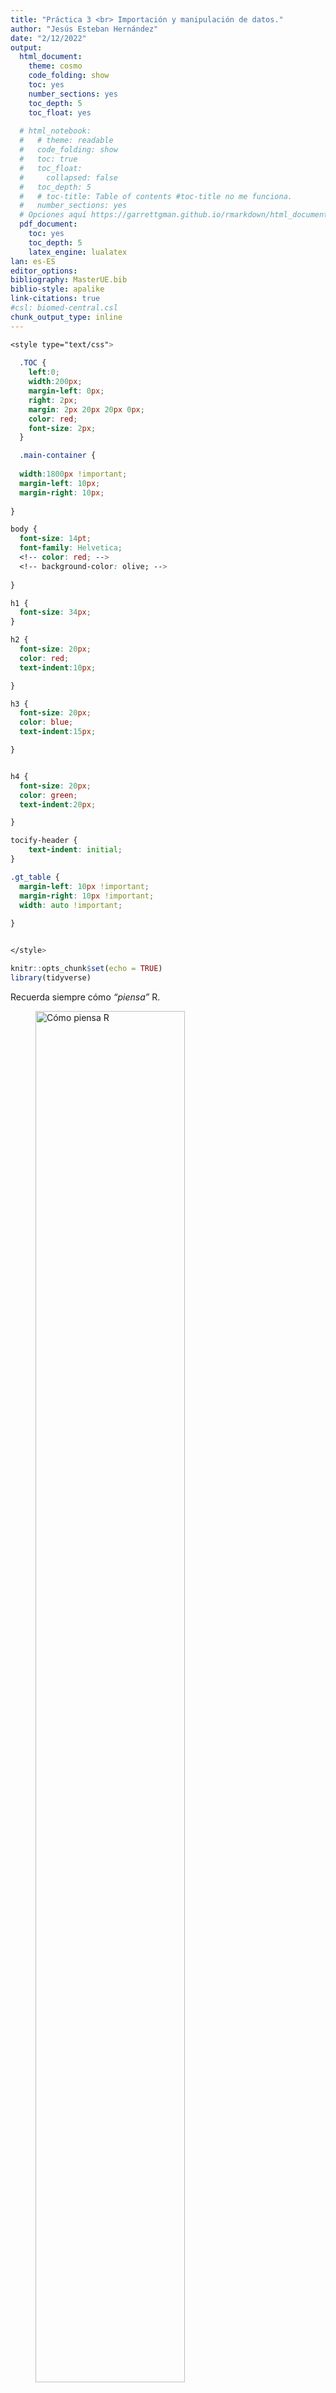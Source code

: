 ```yaml
---
title: "Práctica 3 <br> Importación y manipulación de datos."
author: "Jesús Esteban Hernández"
date: "2/12/2022"
output:
  html_document: 
    theme: cosmo
    code_folding: show
    toc: yes
    number_sections: yes
    toc_depth: 5
    toc_float: yes
    
  # html_notebook:
  #   # theme: readable
  #   code_folding: show
  #   toc: true
  #   toc_float: 
  #     collapsed: false
  #   toc_depth: 5
  #   # toc-title: Table of contents #toc-title no me funciona.
  #   number_sections: yes
  # Opciones aquí https://garrettgman.github.io/rmarkdown/html_document_format
  pdf_document:
    toc: yes
    toc_depth: 5
    latex_engine: lualatex
lan: es-ES
editor_options:
bibliography: MasterUE.bib
biblio-style: apalike
link-citations: true
#csl: biomed-central.csl
chunk_output_type: inline
---
```


```css
<style type="text/css">
  
  .TOC {
    left:0;
    width:200px;
    margin-left: 0px;
    right: 2px;
    margin: 2px 20px 20px 0px;
    color: red;
    font-size: 2px;
  }

  .main-container {
  
  width:1800px !important;
  margin-left: 10px;
  margin-right: 10px;
  
}

body {
  font-size: 14pt;
  font-family: Helvetica;
  <!-- color: red; -->
  <!-- background-color: olive; -->
  
}

h1 {
  font-size: 34px;
}

h2 {
  font-size: 20px;
  color: red;
  text-indent:10px;

}

h3 {
  font-size: 20px;
  color: blue;
  text-indent:15px;

}


h4 {
  font-size: 20px;
  color: green;
  text-indent:20px;

}

tocify-header {
    text-indent: initial;
}

.gt_table {
  margin-left: 10px !important;
  margin-right: 10px !important;
  width: auto !important;
  
}


</style>

```

```r
knitr::opts_chunk$set(echo = TRUE)
library(tidyverse)
```


Recuerda siempre cómo *"piensa"* R.

![Cómo piensa R](pics/como_piensa_R.png){width="75%"}

# Importación y manipulación de datos en R.

En la sección anterior hemos visto lo fundamental sobre estructuras y hemos comentado las características de una estructura clave en el manejo de datos en R: **dataframe**.
En esta práctica vamos a ver cómo importar datos y como transformarlos usando *base R*.
Al final comentaremos como hacer los mismo con *modern R*.

## Importación de datos.

Como comentábamos, la importación consiste en construir un objeto, generalmente de tipo dataframe a partir de un archivo externo.

Para hacerlo necesitamos que el archivo externo tenga una estructura matricial (.xlsx) o que pueda convertirse en matricial (.csv) porque incluya caracteres de separación que le indiquen al programa que lo importa, en nuestro caso R, cuando cambiamos de columna o de fila.

Se han incorporado muchas funciones a R que realizan la importación de forma casi automática, pero entender sus fundamentos puede ayudar a entender y resolver problemas de importación.

Nos vamos a centrar en dos estructuras desde las que con frecuencia vamos a importar datos.

### Importación desde archivo .csv (Comma Separated Values).

Una de las más sencillas si el archivo .csv está bien construido.
Un archivo .csv no es más que un archivo de texto en el que el carácter coma (",") separa campos (variables) y el salgo de línea separa registros (individuos/elementos).

>
En realidad cualquier estructura de texto que utilice un separador de campos (variables) y de registros (líneas) es susceptible de ser importada. R tiene una función muy básica para hacerlo (*read.table*), a la que le indicamos el carácter separador de campos (",", ";","/","/tab"...), si el archivo contiene encabezado (header), una primera línea en la que se almacenan los nombres de las variables, o el carácter que utiliza como separador decimal. En realidad tiene muchos otros argumentos, pero no son necesarios para realizar importaciones sencillas. Por ejemplo, la función que utilizaremos a continuación en realida es una adaptación de esta en la que por defecto se establece que el separador de campos es la coma (","), entre otros argumentos.





Como comentábamos, el .csv es un formato estándar, que pesa poco y hay funciones diseñadas para leer este tipo de archivos.

Entre los archivos de trabajo, hemos incluido un archivo llamado myiam2.
Es un archivo con extensión .csv que contiene una base de datos de pacientes que habían padecido un infarto.

Vamos a crear un dataframe importándola y como sabemos que se trata de un csv, vamos a utilizar al función *read.csv* del paquete *utils*.
En este caso no hace falta cargarla porque este paquete se carga al iniciar R.

Recuerde que hay que indicar el dirección en la que está el archivo.
En este ejemplo, que explicaremos en clase, vamos a utilizar direccionamiento relativo al directorio en el que está el archivo desde mi directorio de trabajo.

> Importante. 
La dirección de las barras de dirección (las que separan directorios y subdirectorios) en R vienen del mundo UNIX (un sistema operativo diferente a Windows), por eso las barras se inclinan hacia el lado contrario. En clase veremos alguna función que facilita copiar y pegar las direcciones desde Windows adaptándolas al lenguaje de R. Se puede hacer invirtiendo las barras que vienen de Windows, o duplicándolas manteniendo la dirección.


```r
#Interesante en GlobalOptions/Rmarkdown si está puesto Evaluate chunks in Project en vez de en directory o document, el direccionamiento relativo an un subdirectorio no funciona porque busca en el que está project.  Es curioso que para los paths de las imágenes sí funciona.
# Hay que cambiarlo a current o a documento para que entienda el direccionamiento relativo.
# No, lo que ocurría es que no tenía abierto el proyecto y en ese caso busca en home.


```

```r

iam<-read.csv('data/myiam2.csv') # Utilizando relative path.

```

La salidas de las funciones read suele ser un dataframe, y por ello podemos asignarlo directamente a un objeto, en el ejemplo el objeto (dataframe) llamado iam.

Pedimos las primeras filas del dataframe.

```r
head(iam)
```

También podemos pedir la estructura que nos da mucha información sobre el contenido del dataframe.

```r
str(iam)
```

En realidad esta estructura también está visible si desplegamos el dataframe en la pestaña Environment, ventana data del panel superior derecho.

![vent_data](pics/iam_en_vent_data.png)

Esta función nos informa del contenido del objeto.
Al tratarse de un dataframe, nos muestra las variables, el tipo de dato que almacena cada una (en este ejemplo solo hay numérico y enteros) y las primeras observaciones.
Es el primer punto de control en el que podemos observar si la importación ha ido como esperábamos.

### Importación desde archivo .xlsx (Excel).

El concepto de importación es el mismo independientemente de la fuente de los datos, pero las funciones a utilizar cambian para responder a las especificidades del tipo de archivo.

R no cuenta con función propia para leer un archivo xlsx, pero otras librerías lo han incorporado.

El siguiente ejemplo crea el mismo dataframe, pero en esta ocasión desde un archivo .xlsx.
Utilizaremos la librería *readxl* (si no la tiene instalada, hágalo antes de ejecutar el siguiente código).

Podríamos cargar la librería con library(readxl), pero vamos a aprovechar para mostrar cómo podemos llamar a una biblioteca (library) sin cargarla en memoria.
La clave es anteceder el nombre de la función con el nombre de la biblioteca seguido de *"::"*.

```r
iam2<-readxl::read_xlsx('data/myiam3.xlsx')
```

Pedimos la estructura

```r
str(iam2)
```

En realidad vemos que la nueva base de datos no es exactamente la anterior.
Las variables Sex, Smoke y Ami son de tipo carácter.
Además no incluye la edad, pero sí la fecha de ingreso y la fecha de nacimiento.

No es infrecuente que nuestros datos procedan de otro paquete estadístico o tipo de fichero.
La biblioteca *foreign* incluye funciones para acometer esta tarea desde varias fuentes, incluyendo los tres software de análisis más habituales en nuestro contexto (SAS,SPSS,Stata).

+---------------+----------------+----------------+----------------------------------------------------------------------------------------------------------------------------------------------------------------------------------------------+
|    \          |    \           |    \           |    \                                                                                                                                                                                         |
| **Programa**\ | **Paquete**    | **Función**    | **Argumentos y opciones más   frecuentes/predefinidas**                                                                                                                                      |
|    \          |                |                |                                                                                                                                                                                              |
|               |                |                |                                                                                                                                                                                              |
+:==============+:===============+:===============+:=============================================================================================================================================================================================+
|    \          |    \           |    \           |    \                                                                                                                                                                                         |
| SPSS          | foreign        | read.spss()    | read.spss(file,   use.value.labels = TRUE,   to.data.frame = FALSE, max.value.labels = Inf, trim.factor.names = FALSE,   trim_values = TRUE, reencode = NA, use.missings = to.data.frame)    |
+---------------+----------------+----------------+----------------------------------------------------------------------------------------------------------------------------------------------------------------------------------------------+
|    \          |    \           |    \           |    \                                                                                                                                                                                         |
| Stata         | foreign        | read.dta()     | read.dta(file, convert.dates = TRUE,   convert.factors = TRUE, missing.type = FALSE, convert.underscore = FALSE,   warn.missing.labels = TRUE)                                               |
+---------------+----------------+----------------+----------------------------------------------------------------------------------------------------------------------------------------------------------------------------------------------+
|    \          |    \           |    \           |    \                                                                                                                                                                                         |
| SAS           | haven          | read_sas()     | read_sas(data_file,   catalog_file = NULL, encoding = NULL, cols_only = NULL)                                                                                                                |
+---------------+----------------+----------------+----------------------------------------------------------------------------------------------------------------------------------------------------------------------------------------------+

También existen paquetes más específicos para importar desde alguno de ellos, como *readstata13*, que permiten opciones adicionales.

## Manipulación de datos.

Antes de poder modificar variables existentes o crear algunas nuevas, necesitamos conocer algunas funciones y operadores básicos incluidos en la instalación básica de r.

### Operadores.

| Operadores comparativos | Símbolo/instrucción |
|:-----------------------:|:-------------------:|
|        igualdad         |         ==          |
|       desigualdad       |         !=          |
|          menor          |         \<          |
|       menor igual       |         \<=         |
|          mayor          |         \>          |
|      maryor igual       |         \>=         |

| Operadores lógicos | Símbolo/instrucción |
|:------------------:|:-------------------:|
|     AND lógica     |          &          |
|     OR lógica      |         \|          |
|  negación lógica   |          !          |
|     Identidad      |         &&          |

### Funciones básicas.

|      **Operador/Función**      | **Símbolo/instrucción** |
|:------------------------------:|:-----------------------:|
|              suma              |           \+            |
|             resta              |           \-            |
|         multiplicación         |           \*            |
|            división            |            /            |
|             módulo             | %% (resto de división)  |
|        división entera         |           %/%           |
|         raíz cuadrada          |          sqrt           |
|   logaritmo natural (base e)   |           log           |
| logaritmos genérico (base-\>b) |  logb (ex. log10(45))   |
|      número e elevado a x      |         exp(x)          |
|             máximo             |           max           |
|             mínimo             |           min           |
|             rango              |          range          |
|            longitud            |         length          |
|           sumatorio            |           sum           |
|          productorio           |          prod           |
|             media              |          mean           |
|            mediana             |         median          |
|         desv. estándar         |           sd            |
|            varianza            |           var           |

### Manipulaciones más frecuentes.

Seguiremos utilizando el dataframe generado anteriormente llamado *iam*.

#### Recodificar en base a puntos de corte. (Convertir numérica en factor)

La función cut es muy útila para generar una variable categórica a partir de una cuantitativa discreta o continua.
Solo necesitas que le entregemos el vector a cortar y los puntos de corte.
Veamos un par de ejemplos.

Construiremos grupos de edad e intervalos de 10 años.
El máximo de esta variable es `r round(max(iam$Age),2)` y el mínimo es `r round(min(iam$Age),2)`, así pues nos hacen falta puntos de corte entre ambos valores con amplitud de 10 años.

```r
iam$age5<-cut(iam$Age,seq(55,75,10),include.lowest = T,right = T) # la función seq nos facilita la tarea de construir el vector de puntos de corte.
```

La propia función genera un factor (ya hablaremos de este tipo de objetos que servirán para almacenar variables categóricas )

Podemos construir una tabla para comprobar la distribución de la nueva variable categórica.

```r
table(iam$age5)
```

Como se puede observar, la propia función genera las etiquetas de los intervalos en función de los puntos de corte que le hemos dado.
A tener en cuenta:

```         
* La función *cut* tiene argumentos para poder construir los intervalos cerrando el intervalo por su límite derecho (argumento right=T) .
* la función *cut* genera un objeto de tipo vector y de clase factor, por lo que sus etiquetas de nivel se pueden modificar (lo veremos al hablar de factores).
* la función *cut* puede cerrar el intervalo inferior (argumento include.lowest=T)
```

#### Construir variables operando otras.

En el dataframe *iam* se incluyen las variables peso y altura.
Vamos a construir el Índice de Masa Corporal.

$$IMC=\frac{Peso (kg)}{Altura(m)^2}$$

```r
iam$bmi<-iam$Weight/iam$Height^2
```

Como se puede observar, para incluirla en el dataframe, hemos de indicarlo utilizando el nombre del mismo seguido de \$ y el nombre que queremos dar a la nueva variable, en este caso *bmi*.

#### Recodificación.

Posiblemente una de las tareas más frecuentes, si no la más frecuente, manipulando datos es la recodificación, construir una variable categórica agrupando categorías de otra.

Para entender esta tarea en R, es útil entender la clase factor, la clase en la que vamos a almacenar las variables categóricas.

#### Factores ¿Qué es un factor en R?

Los factores son posiblemente uno de los elementos básicos en R que más cuesta entender.
En mi opinión tiene que ver con la confusión entre el concepto de nivel (level) y la etiqueta (label) que se le asigna a cada uno de los niveles.

Para explicar cómo funciona, vamos a crear un ejemplo sencillo para ver cómo operan estas dos características.

Aunque parezca extraño, vamos a partir de un vector de tipo *integer* para posteriormente convertirlo en uno de tipo factor al que añadiremos las etiquetas.

-   Construcción de un vector numérico.

```r
x<-rep(0:1,25)
```

-   Conversión del vector en un factor, sin decirle nada más.

```r
sex<-factor(x)
```

-   Al utilizar la función factor, R lee el vector que recibe y, si no le decimos otra cosa, identifica los valores diferentes y los ordena en orden alfanumérico.

-   Acto seguido va asignado el nivel correspondiente a cada valor diferente, y utiliza el valor original para construir una etiqueta.

-   Lo que obtenemos es un vector de tipo factor que tiene niveles que van del 1 al número de valores diferentes que trajese la variable (el vector) original.
    Pero estos niveles están ocultos detrás de las etiquetas que se les asignan.

-   Lo importante es el nivel, pero su relación con la etiqueta asignada nos va a permitir recodificar variables utilizando las etiquetas que se les asignan.

Veamos un ejemplo.

El vector sex, creado con el código anterior, tiene dos niveles, 1 y 2, pero las etiquetas que fueron asignadas como indiqué, son "0" y "1", valores originales del vector.
Al no decirle lo contrario, usó el orden alfanumérico, por eso el 0 se asigna al primer nivel y el 1 al segundo nivel.

Si queremos ver los auténticos niveles que contiens podemos forzar una conversión de tipo de la siguiente manera:

```r
sex
as.numeric(sex)
```

Observe como el primer vector muestra las etiquetas, mientras que el segundo muestra los niveles.

En realidad podríamos haber impuesto nuestras etiquetas a dichos niveles en la propia creación del factor, pero para eso debemos entender que si no le decimos lo contrario, la identificación del orden de asignación sigue dependiendo del orden alfanumérico.

Para indicarle las etiquetas, basta con meter un vector con las etiquetas en el argumento *labels.*

En este ejemplo asumimos que el 0 es el valor con el que en la base de datos original se codificó Hombre y 1 el valor con el que se codificó Mujer.

```r
sex2<-factor(x,labels = c('Hombre','Mujer'))
```

```r
sex2
as.numeric(sex2)
```

Como se puede observar, los niveles (1 y 2) siguen siendo los mismos, pero las etiquetas han cambiado.

También se obseva como cuando pedimos un vector de clase factor, debajo aparecen los niveles (Levels: Hombre Mujer) en el orden en que se asignan a los niveles subyacentes (1 y 2).

Imaginemos que por alguna razón hubiésemos querido que el primer nivel se asignase a Mujer aunque el código que se asignó en la base de datos original fue el superior (1).
Podemos obligar a que la función lea los niveles como nosotros deseemos usando el argumento levels.

>
La posición que asignemos a los niveles tendrá importancia en la construcción de los modelos, puesto que, aunque se puede cambiar, la comparación que se establece por defecto es contra el nivel más bajo, que funcionará como nivel de referencia. 


```r
sex3<-factor(x,levels=c("1","0"))
```

```r
sex3
as.numeric(sex3)
```

Ahora los ceros (hombres), han sido asignados al nivel 2 y los unos (mujeres al nivel 1).
Por supuesto podríamos haber colocado nuestras etiquetas en la propia creación, pero debemos tener en cuenta que hemos impuesto un nuevo orden a los niveles.

```r
sex4<-factor(x,levels=c("1","0"),labels=c('Women','Men'))
sex4
as.numeric(sex4)
```

La informacion contenida en el vector no ha cambiado (donde había un Hombre ahora también, aunque con la etiqueta Men), pero el nivel asignado sí lo ha hecho.

¿Cómo saber los niveles que tiene un factor?

Mediante la función levels.

```r
levels(sex4)
```

Como se puede observar, esta función devuelve un vector.
Pues bien, podemos modificar dicho vector para cambiar las etiquetas del factor, siempre que tengamos claro el orden de los niveles.

```r
levels(sex4)<-c('Mujer','Hombre')
sex4
```

Es más, esta función nos permite recodificar los niveles de manera fácil como veremos posteriormente.

Podemos crear factores a partir de cualquier tipo de vector.
De hecho, con frecuencia este vector es de tipo *character*, es decir que trae "puesta" la etiqueta.

Sí así fuera, basta con utilizar la función factor par construir el vector.
Veamos un ejemplo.

Construiremos un vector de tipo *character*.

```r
nse<-c(rep('NSE1',10),rep('NSE2',4),rep('NSE3',12),rep('NSE4',5))
# hay formas más elegantes de construir este vector, pero hacen falta funciones que aún no hemos visto.
```

Como se puede ver, las palabras contenidas en el vector están entre comillas, lo que señala que se trata de cadenas de caracteres.

Conversión en factor asumiendo el orden alfanumérico de los valores diferentes dentro del vector.

```r
nse_f<-factor(nse)
nse_f
```

Como se puede observar, la conersión en factor hace que tenga niveles (Levels: NSE1 NSE2 NSE3 NSE4) cuyo orden ha sido establecido por el orden alfanumérico de las cadenas de caracteres que contenía el vector.

Para que se entienda cómo actúa la conversión, vamos a construir un vector parecido pero en el que una de las cadenas no sigue el patrón NSE.

```r
nse2<-c(rep('NSE1',10),rep('SNE2',4),rep('NSE3',12),rep('NSE4',5))
nse2
```

Este vector es parecido al nse, solo cambia la cadena de 4 elementos, que ahora es SNE2 en vez de NSE2.

Al transformarlo en factor:

```r
nse2_f<-factor(nse2)
nse2_f
```

...podemos ver como SNE2 se ha colocado en el cuarto nivel, que es el que le corresponde al ordenar alfabéticamente los niveles diferentes (valores diferentes en el contenido) detectados por la función.

Esto no afecta a la información en sí misma, pues la etiqueta signada al nivel 4 estará allá donde el vector de caracteres incluyera "SNE2".

En realidad podríamos haberlo evitado indicando la colocación de los niveles.

```r
nse2_f2<-factor(nse2,levels = c('NSE1','SNE2','NSE3','NSE4'))
nse2_f2
```

#### Recodificación.

La recodificación es fácil cuando se hace sobre el factor, porque basta con reasignar las etiquetas a los niveles.
Esta relación entre *levels* y *labels* es la que, en mi opinión, genera más confusión a la hora de entender los factores.

Vamos a recodificar el vector nse_f (el primer factor que generamos) agrupando los niveles 2 y 3.

```r
#Crearemos una copia para no perder el anterior y poder comparar los efectos.
nse_f_rec<-nse_f 
nse_f_rec #Vemos que es el mismo vector.
levels(nse_f_rec) #Preguntamos por los niveles.
as.numeric(nse_f_rec) # visualizamos los niveles subyacentes.
```

Cambiamos los niveles actuando sobre las etiquetas de nivel.
Confunde, porque parece que solo estamos cambiando la etiqueta y que por debajo permanecerán los cuatro niveles, pero...

```r
levels(nse_f_rec)<-c('NSE1','NSE2_3','NSE2_3','NSE4')  
levels(nse_f_rec) # No solo son tres etiquetas.
as.numeric(nse_f_rec)
```

Podemos ver cómo ha ido la recodificación construyendo una tabla de contingencia con los dos vectores.

```r
table(nse_f_rec,nse_f)
```

>
Es importante tener en cuenta que esta acción ya no puede ser deshecha; no podemos volver al vector que los tenía separados si no contamos con el original o versiones previas del que hemos destruido al generar el nuevo.


Por un método parecido podemos reordenar los niveles para que el nivel de referencia sea el que deseemos.

En el siguiente ejemplo vamos a conseguir que sea el NSE4 el nivel de referencia.

```r
nse_f_rec<-relevel(nse_f_rec,ref = 'NSE4') # Para entregárselo, de nuevo le indicamos la etiqueta de nivel.
nse_f_rec
```

En realidad podríamos haberlo conseguido con la propia función factor.

```r
factor(nse_f_rec,levels=c('NSE1','NSE2_3','NSE4')) # no lo asignamos al objeto para poder seguir utilizándolo posteriormente.
```

Es importante introducir bien las etiquetas porque de lo contario asignara NA (missing).
Un ejemplo introduciendo un error en la primera etiqueta.

```r
factor(nse_f_rec,levels=c('NSE','NSE2_3','NSE4')) # no lo asignamos al objeto para poder seguir utilizándolo posteriormente.

```

Para facilitar la tarea hemos utilizado la función *factor* para "contener" una variable ordinal.
En realidad R tiene una función específica para este tipo de factores ordenados (función *ordered*, o también función factor con argumento 'ordered=T'), y algunas funciones son capaces de "entender" que se trata de una categórica ordinal y tratarla como tal.

En cualquier caso no es esencial y se puede hacer que la función lo entienda como ordinal utilizando otras opciones al construir el modelo.

Como lo hemos mencionado, insertaré aquí un ejemplo de esta función.

```r
ordered(nse)
nse_of<-factor(nse,ordered = T)
```

Como se observa, Levels indica la relación entre niveles, y podemos utilizarlos para darle la vuelta a la relación de los niveles del factor.

```r
factor(nse,levels=c('NSE4','NSE3','NSE2','NSE1'),ordered = T)
```

Todo esto está realizado con funciones básicas de R, lo que llamamos *base R*.
En la realidad, se utiliza lo que se ha dado en llamar *modern R*, que automatiza y amplía las posibilidades de estas operaciones de gestión de datos.

Sin embargo, en mi experiencia, no entender cómo *piensa* R (indexación de vectores, matrices y dataframes, utilización de factores, tipos de vector...), hace más difícil resolver los problemas que surjan al utilizar enfoques más eficientes (*modern R*), pero más complejos.

Algo semejante pasará con los gráficos.
R base construye buenos gráficos, y aunque permiten mucha personalización, hacerlo conlleva mucho código.
El paquete *ggplot2* facilita mucho la tarea de construcción de gráficos una vez se entiende *'the Grammar of Graphics'* pero, para aprovechar su potencial al máximo, es útil entender como crear gráficos sencillos en R base, aunque debo reconocer que no todos los que nos dedicamos a la enseñanza estamos de acuerdo en esta cuestión.

## Guardar los datos para la siguiente sesión.

Una vez hemos trabajado los datos en R, no tendría mucho sentido volver a exportarlos con las nuevas variables creadas, salvo que deseemos enviárselo a alguien que no utilice R o no pueda importar su formato de datos.

Podríamos guardar toda la imagen del espacio de trabajo (Workspace) y cargarla antes de trabajar con el nuevo dataframe en la siguiente sesión.

Sin embargo, y aunque cueste entenderlo al principio, es preferible guadar la menor cantida de objetos posibles y tratar de que sea el código el que lo construya cada vez.
Si el objeto es muy grande o lleva mucho tiempo volver a generarlo con código, puede estar justificado guardar el o los objetos concretos.

En el caso del dataframe tenemos una estructura de datos que le sirve a R para gestionar esta parte.
Son los archivos .RDS.

En este vínculo explican las dos opciones, pero de momento prefiero utilizar un archivo .RDS.
Solo necesita un par de argumentos, el nombre del objeto dataframe que queremos guardar y el nombre del archivo en el que queremos guardarlo.

El dataframe que nos interesa es iam, porque contiene las nuevas variables y las transformaciones que hemos realizado.
Incluyo los nombres de los argumentos, pero dado que son los dos primeros en realidad no haría falta[^1].

[^1]: Recordad lo que comenté en la sesión anterior sobre las *posiciones relevantes* al llamar a las funciones

```r
saveRDS(object=iam,file='iam.RDS')
```

Es importante que lo salvéis, porque lo cargaremos en la siguiente sesión.
Así no tendremos que volver a generar todas las funciones de nuevo.



